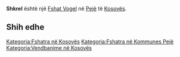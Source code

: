 {{Fshat në Kosovës
 | Emri                = Shkrel
| sqi_N_name = Shkrel
| sqi_N_FULL_NAME_RO = Shkrel
| sqi_N_FULL_NAME_ND_RO = Shkrel
| sqi_N_SORT_NAME_RG = SHKREL
| sqi_N_FULL_NAME_RG = Shkrel
| sqi_N_FULL_NAME_ND_RG = Shkrel
| sqi_V_name = Shkreli
| sqi_V_FULL_NAME_RO = Shkreli
| sqi_V_FULL_NAME_ND_RO = Shkreli
| sqi_V_SORT_NAME_RG = SHKRELI
| sqi_V_FULL_NAME_RG = Shkreli
| sqi_V_FULL_NAME_ND_RG = Shkreli
| srp_N_name = Škrelje
| srp_N_FULL_NAME_RO = Škrelje
| srp_N_FULL_NAME_ND_RO = Skrelje
| srp_N_SORT_NAME_RG = SKRELJE
| srp_N_FULL_NAME_RG = Škrelje
| srp_N_FULL_NAME_ND_RG = Skrelje
| srp_NS_name = Шкреље
| srp_NS_FULL_NAME_RO = Шкреље
| srp_NS_FULL_NAME_ND_RO = Шкреље
| srp_NS_SORT_NAME_RG = ШКРЕЉЕ
| srp_NS_FULL_NAME_RG = Шкреље
| srp_NS_FULL_NAME_ND_RG = Шкреље
| srp_V_name = Škrelj
| srp_V_FULL_NAME_RO = Škrelj
| srp_V_FULL_NAME_ND_RO = Skrelj
| srp_V_SORT_NAME_RG = SKRELJ
| srp_V_FULL_NAME_RG = Škrelj
| srp_V_FULL_NAME_ND_RG = Skrelj

 | Emri (Rasa dhanore) = 
 | Figura              = 
 | Shteti              = Kosovo
 | Komuna              = Pejë
 | Kodi postar         = 
 | Sipërfaqja          = 

 | Popullsia           = 

 | Regj. i popullsisë  = 
 | Dend. e popullsisë  = 
 | Faqja zyrtare       = 
 <!--- Koordinatat ----> 
 | Gjerësia            = 42.735833
 | Gjatësia            = 20.080833
 | Lartësia            = 
}}
'''Shkrel''' është një [[Fshat Vogel]] në [[Pejë]] të [[Kosovës]].

<!-- == Gjeografia == -->
<!-- == Historia == -->
<!-- == Demografia == -->
== Shih edhe ==
{{Komuna Pejë}}
{{Kosovo-Administrata-Cung}}

[[Kategoria:Fshatra në Kosovës]]
[[Kategoria:Fshatra në Kommunes Pejë]]
[[Kategoria:Vendbanime në Kosovës]]